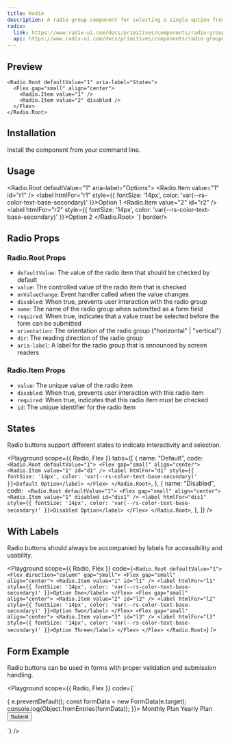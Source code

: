 ```yaml
---
title: Radio
description: A radio group component for selecting a single option from a list of options.
radix:
  link: https://www.radix-ui.com/docs/primitives/components/radio-group
  api: https://www.radix-ui.com/docs/primitives/components/radio-group#api-reference
---
```


## Preview

<Preview>
  <Flex style={{ gap: '24px' }}>
    <Radio.Root defaultValue="1" aria-label="Sizes">
      <Flex gap="small" align="center">
        <Radio.Item value="1" size="small" />
        <Radio.Item value="2" size="medium" />
      </Flex>
    </Radio.Root>

    <Radio.Root defaultValue="1" aria-label="States">
      <Flex gap="small" align="center">
        <Radio.Item value="1" />
        <Radio.Item value="2" disabled />
      </Flex>
    </Radio.Root>
  </Flex>
</Preview>

## Installation

Install the component from your command line.

<LiveProvider>
  <LiveEditor code={`npm install @raystack/apsara`} border language="shell" />
</LiveProvider>

## Usage

<LiveProvider>
    <LiveEditor code={`import { Radio } from '@raystack/apsara/v1'

<Radio.Root defaultValue="1" aria-label="Options">
  <Flex gap="small" align="center">
    <Radio.Item value="1" id="r1" />
    <label htmlFor="r1" style={{ fontSize: '14px', color: 'var(--rs-color-text-base-secondary)' }}>Option 1</label>
    <Radio.Item value="2" id="r2" />
    <label htmlFor="r2" style={{ fontSize: '14px', color: 'var(--rs-color-text-base-secondary)' }}>Option 2</label>
  </Flex>
</Radio.Root>
`} border/>
</LiveProvider>

## Radio Props

### Radio.Root Props

- `defaultValue`: The value of the radio item that should be checked by default
- `value`: The controlled value of the radio item that is checked
- `onValueChange`: Event handler called when the value changes
- `disabled`: When true, prevents user interaction with the radio group
- `name`: The name of the radio group when submitted as a form field
- `required`: When true, indicates that a value must be selected before the form can be submitted
- `orientation`: The orientation of the radio group ("horizontal" | "vertical")
- `dir`: The reading direction of the radio group
- `aria-label`: A label for the radio group that is announced by screen readers

### Radio.Item Props

- `value`: The unique value of the radio item
- `disabled`: When true, prevents user interaction with this radio item
- `required`: When true, indicates that this radio item must be checked
- `id`: The unique identifier for the radio item


## States

Radio buttons support different states to indicate interactivity and selection.

<Playground
  scope={{ Radio, Flex }}
  tabs={[
    {
      name: "Default",
      code: `
<Radio.Root defaultValue="1">
  <Flex gap="small" align="center">
    <Radio.Item value="1" id="d1" />
    <label htmlFor="d1" style={{ fontSize: '14px', color: 'var(--rs-color-text-base-secondary)' }}>Default Option</label>
  </Flex>
</Radio.Root>`,
    },
    {
      name: "Disabled",
      code: `
<Radio.Root defaultValue="1">
  <Flex gap="small" align="center">
    <Radio.Item value="1" disabled id="dis1" />
    <label htmlFor="dis1" style={{ fontSize: '14px', color: 'var(--rs-color-text-base-secondary)' }}>Disabled Option</label>
  </Flex>
</Radio.Root>`,
    },
  ]}
/>

## With Labels

Radio buttons should always be accompanied by labels for accessibility and usability.

<Playground
  scope={{ Radio, Flex }}
  code={`
<Radio.Root defaultValue="1">
  <Flex direction="column" gap="small">
    <Flex gap="small" align="center">
      <Radio.Item value="1" id="l1" />
      <label htmlFor="l1" style={{ fontSize: '14px', color: 'var(--rs-color-text-base-secondary)' }}>Option One</label>
    </Flex>
    <Flex gap="small" align="center">
      <Radio.Item value="2" id="l2" />
      <label htmlFor="l2" style={{ fontSize: '14px', color: 'var(--rs-color-text-base-secondary)' }}>Option Two</label>
    </Flex>
    <Flex gap="small" align="center">
      <Radio.Item value="3" id="l3" />
      <label htmlFor="l3" style={{ fontSize: '14px', color: 'var(--rs-color-text-base-secondary)' }}>Option Three</label>
    </Flex>
  </Flex>
</Radio.Root>
`}
/>

## Form Example

Radio buttons can be used in forms with proper validation and submission handling.

<Playground
  scope={{ Radio, Flex }}
  code={`
<form onSubmit={(e) => {
  e.preventDefault();
  const formData = new FormData(e.target);
  console.log(Object.fromEntries(formData));
}}>
  <Radio.Root name="plan" defaultValue="monthly" required>
    <Flex direction="column" gap="small">
      <Flex gap="small" align="center">
        <Radio.Item value="monthly" id="mp" />
        <label htmlFor="mp" style={{ fontSize: '14px', color: 'var(--rs-color-text-base-secondary)' }}>Monthly Plan</label>
      </Flex>
      <Flex gap="small" align="center">
        <Radio.Item value="yearly" id="yp" />
        <label htmlFor="yp" style={{ fontSize: '14px', color: 'var(--rs-color-text-base-secondary)' }}>Yearly Plan</label>
      </Flex>
    </Flex>
  </Radio.Root>
  <button type="submit" style={{ marginTop: '16px' }}>Submit</button>
</form>
`}
/>
